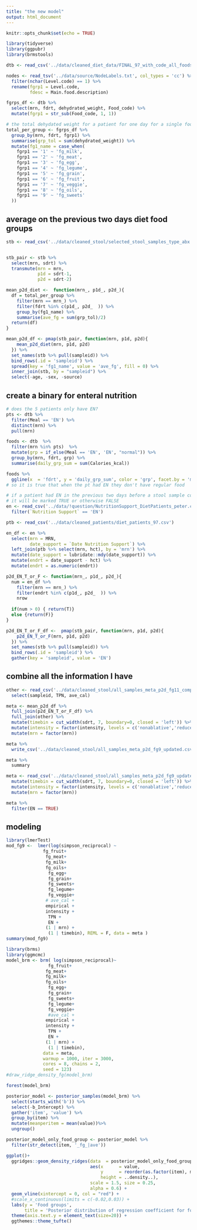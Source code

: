 ```yaml
---
title: "the new model"
output: html_document
---
```


```r
knitr::opts_chunk$set(echo = TRUE)
```

```r
library(tidyverse)
library(ggpubr)
library(brmstools)
```

```r
dtb <- read_csv('../data/cleaned_diet_data/FINAL_97_with_code_all_foods_drt_with_EN_finalized.csv')

nodes <- read_tsv('../data/source/NodeLabels.txt', col_types = 'cc') %>% 
  filter(nchar(Level.code) == 1) %>% 
  rename(fgrp1 = Level.code, 
         fdesc = Main.food.description)

fgrps_df <- dtb %>% 
  select(mrn, fdrt, dehydrated_weight, Food_code) %>% 
  mutate(fgrp1 = str_sub(Food_code, 1, 1))

# the total dehydated weight for a patient for one day for a single food group
total_per_group <- fgrps_df %>% 
  group_by(mrn, fdrt, fgrp1) %>% 
  summarise(grp_tol = sum(dehydrated_weight)) %>% 
  mutate(fg1_name = case_when(
    fgrp1 == '1' ~ 'fg_milk',
    fgrp1 == '2' ~ 'fg_meat',
    fgrp1 == '3' ~ 'fg_egg',
    fgrp1 == '4' ~ 'fg_legume',
    fgrp1 == '5' ~ 'fg_grain',
    fgrp1 == '6' ~ 'fg_fruit',
    fgrp1 == '7' ~ 'fg_veggie',
    fgrp1 == '8' ~ 'fg_oils', 
    fgrp1 == '9' ~ 'fg_sweets'
  ))

```
## average on the previous two days diet food groups

```r
stb <- read_csv('../data/cleaned_stool/selected_stool_samples_type_abx.csv') 


stb_pair <- stb %>%  
  select(mrn, sdrt) %>% 
  transmute(mrn = mrn,
            p1d = sdrt-1,
            p2d = sdrt-2) 

mean_p2d_diet <-  function(mrn_, p1d_, p2d_){
  df = total_per_group %>% 
    filter(mrn == mrn_) %>% 
    filter(fdrt %in% c(p1d_, p2d_  )) %>% 
    group_by(fg1_name) %>% 
    summarise(ave_fg = sum(grp_tol)/2)
  return(df)
}

mean_p2d_df <- pmap(stb_pair, function(mrn, p1d, p2d){
    mean_p2d_diet(mrn, p1d, p2d)
  }) %>% 
  set_names(stb %>% pull(sampleid)) %>% 
  bind_rows(.id = 'sampleid') %>% 
  spread(key = 'fg1_name', value = 'ave_fg', fill = 0) %>% 
  inner_join(stb, by = "sampleid") %>% 
  select(-age, -sex, -source)
```

## create a binary for enteral nutrition

```r
# does the 5 patients only have EN?
pts <- dtb %>% 
  filter(Meal == 'EN') %>% 
  distinct(mrn) %>% 
  pull(mrn)

foods <- dtb  %>% 
  filter(mrn %in% pts)  %>% 
  mutate(grp = if_else(Meal == 'EN', 'EN', "normal")) %>% 
  group_by(mrn, fdrt, grp) %>% 
  summarise(daily_grp_sum = sum(Calories_kcal))

foods %>% 
  ggline(x  = 'fdrt', y = 'daily_grp_sum', color = 'grp', facet.by = 'mrn') 
# so it is true that when the pt had EN they don't have regular food
```

```r
# if a patient had EN in the previous two days before a stool sample collected,
# it will be marked TRUE or otherwise FALSE
en <- read_csv('../data/!question/NutritionSupport_DietPatients_peter.csv') %>% 
  filter(`Nutrition Support` == 'EN') 

ptb <- read_csv('../data/cleaned_patients/diet_patients_97.csv')

en_df <- en %>% 
  select(mrn = MRN,
         date_support = `Date Nutrition Support`) %>% 
  left_join(ptb %>% select(mrn, hct), by = 'mrn') %>% 
  mutate(date_support = lubridate::mdy(date_support)) %>% 
  mutate(endrt = date_support - hct) %>% 
  mutate(endrt = as.numeric(endrt))

p2d_EN_T_or_F <- function(mrn_, p1d_, p2d_){
  num = en_df %>% 
    filter(mrn == mrn_) %>% 
    filter(endrt %in% c(p1d_, p2d_  )) %>% 
    nrow 
  
  if(num > 0) { return(T)}
  else {return(F)}
}

p2d_EN_T_or_F_df <-  pmap(stb_pair, function(mrn, p1d, p2d){
    p2d_EN_T_or_F(mrn, p1d, p2d)
  }) %>% 
  set_names(stb %>% pull(sampleid)) %>% 
  bind_rows(.id = 'sampleid') %>% 
  gather(key = 'sampleid', value = 'EN')
```

## combine all the information I have 

```r
other <- read_csv('../data/cleaned_stool/all_samples_meta_p2d_fg11_comprehensive.csv') %>% 
  select(sampleid, TPN, ave_cal)

meta <- mean_p2d_df %>% 
  full_join(p2d_EN_T_or_F_df) %>% 
  full_join(other) %>% 
  mutate(timebin = cut_width(sdrt, 7, boundary=0, closed = 'left')) %>% 
  mutate(intensity = factor(intensity, levels = c('nonablative','reduced','ablative'))) %>% 
  mutate(mrn = factor(mrn))

meta %>% 
  write_csv('../data/cleaned_stool/all_samples_meta_p2d_fg9_updated.csv')

meta %>% 
  summary

meta <- read_csv('../data/cleaned_stool/all_samples_meta_p2d_fg9_updated.csv') %>% 
  mutate(timebin = cut_width(sdrt, 7, boundary=0, closed = 'left')) %>% 
  mutate(intensity = factor(intensity, levels = c('nonablative','reduced','ablative'))) %>% 
  mutate(mrn = factor(mrn))

meta %>% 
  filter(EN == TRUE)
```

## modeling

```r
library(lmerTest)     
mod_fg9 <-  lmer(log(simpson_reciprocal) ~ 
              fg_fruit+
               fg_meat+
               fg_milk+
               fg_oils+
                fg_egg+ 
                fg_grain+
                fg_sweets+  
                fg_legume+
                fg_veggie+
               # ave_cal +
               empirical +  
               intensity + 
                TPN +
                EN +
               (1 | mrn) +
                (1 | timebin), REML = F, data = meta )
summary(mod_fg9) 
```

```r
library(brms)  
library(ggmcmc)
model_brm <- brm( log(simpson_reciprocal)~ 
                fg_fruit+
               fg_meat+
               fg_milk+
               fg_oils+
                fg_egg+ 
                fg_grain+
                fg_sweets+  
                fg_legume+
                fg_veggie+
                #ave_cal +
               empirical +  
               intensity + 
                TPN +
                EN +
               (1 | mrn) +
                (1 | timebin),  
              data = meta, 
              warmup = 1000, iter = 3000, 
              cores = 8, chains = 2, 
              seed = 123) 
#draw_ridge_density_fg(model_brm)

forest(model_brm)

```

```r
posterior_model <- posterior_samples(model_brm) %>% 
  select(starts_with('b')) %>% 
  select(-b_Intercept) %>% 
  gather('item', 'value') %>% 
  group_by(item) %>% 
  mutate(meanperitem = mean(value))%>%
  ungroup() 

posterior_model_only_food_group <- posterior_model %>% 
  filter(str_detect(item, '_fg_|ave'))

ggplot()+
  ggridges::geom_density_ridges(data  = posterior_model_only_food_group, 
                                aes(x      = value,
                                    y      = reorder(as.factor(item), meanperitem),
                                    height = ..density..),
                                scale = 1.5, size = 0.25,
                                alpha = 0.6) +
  geom_vline(xintercept = 0, col = "red") +
  #scale_x_continuous(limits = c(-0.02,0.03)) +
  labs(y = 'Food groups',
       title = 'Posterior distribution of regression coefficient for food groups') +
  theme(axis.text.y = element_text(size=20)) +
  ggthemes::theme_tufte() 

```

